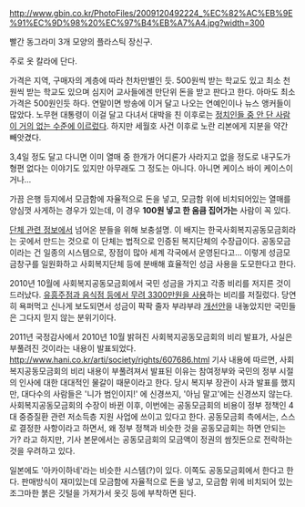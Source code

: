 http://www.gbin.co.kr/PhotoFiles/2009120492224_%EC%82%AC%EB%9E%91%EC%9D%98%20%EC%97%B4%EB%A7%A4.jpg?width=300

빨간 동그라미 3개 모양의 플라스틱 장신구.

주로 옷 칼라에 단다.

가격은 지역, 구매자의 계층에 따라 천차만별인 듯. 500원씩 받는 학교도 있고 최소 천원씩 받는 학교도 있으며 심지어 교사들에겐 만단위 돈을 받고 판다고 한다. 아마도 최소가격은 500원인듯 하다. 연말이면 방송에 이거 달고 나오는 연예인이나 뉴스 앵커들이 많았다. 노무현 대통령이 이걸 달고 다녀서 대박을 친 이후로는 [[전시행정|정치인들 중 안 단 사람이 거의 없는 수준에 이르렀다]]. 하지만 세월호 사건 이후로 노란 리본에게 지분을 약간 빼앗겼다.

3,4일 정도 달고 다니면 이미 열매 중 한개가 어디론가 사라지고 없을 정도로 내구도가 형편 없다는 이야기도 있지만 아무래도 그 정도는 아니다. 아니면 케이스 바이 케이스이거나...

가끔 은행 등지에서 모금함에 자율적으로 돈을 넣고, 모금함 위에 비치되어있는 열매를 양심껏 사게하는 경우가 있는데, 이 경우 '''100원 넣고 한 움큼 집어가는''' 사람이 꼭 있다.

[[단체 관련 정보]]에서 넘어온 분들을 위해 보충설명. 이 배지는 한국사회복지공동모금회라는 곳에서 만드는 것으로 이 단체는 법적으로 인증된 복지단체의 수장급이다. 공동모금이라는 건 일종의 시스템으로, 장점이 많아 세계 각국에서 운영된다고... 이렇게 성금모금창구를 일원화하고 사회복지단체 등에 분배해 효율적인 성금 사용을 도모한다고 한다. 

2010년 10월에 사회복지공동모금회에서 국민 성금을 가지고  각종 비리를 저지른 것이 드러났다. [http://www.hankyung.com/news/app/newsview.php?aid=2010101703901 유흥주점과 음식점 등에서 무려 3300만원을 사용]하는 비리를 저질렀다. 당연히 욕퍼먹고 신나게 보도되면서 성금이 팍팍 줄자 부랴부랴 [http://biz.heraldcorp.com/view.php?ud=20101125000793 개선안]을 내놓았지만 국민들은 그다지 믿지 않는 분위기이다.

2011년 국정감사에서 2010년 10월 밝혀진 사회복지공동모금회의 비리 발표가, 사실은 부풀려진 것이라는 내용이 발표되었다. 
http://www.hani.co.kr/arti/society/rights/607686.html
기사 내용에 따르면, 사회복지공동모금회의 비리 내용이 부풀려져서 발표된 이유는 참여정부와 국민의 정부 시절의 인사에 대한 대대적인 물갈이 때문이라고 한다.  당시 복지부 장관이 사과 발표를 했지만, 대다수의 사람들은 '니가 범인이지!' 에 신경쓰지, '아님 말고'에는 신경쓰지 않는다.
사회복지공동모금회의 수장이 바뀐 이후, 이번에는 공동모금회의 비용이 정부 정책인 4대 중증질환 관련 저소득층 지원 사업에 쓰이고 있다고 한다.  공동모금회 측에서는, 스스로 결정한 사항이라고 하면서, 왜 정부 정책과 비슷한 것을 공동모금회는 하면 안되는가? 라고 하지만, 기사 본문에서는 공동모금회의 모금액이 정권의 쌈짓돈으로 전락하는 것을 우려하고 있다.

일본에도 '아카이하네'라는 비슷한 시스템(?)이 있다. 이쪽도 공동모금회에서 한다고 한다. 판매방식이 재미있는데 모금함에 자율적으로 돈을 넣고, 모금함 위에 비치되어 있는 조그마한 붉은 깃털을 가져가서 옷깃 등에 부착하면 된다.
